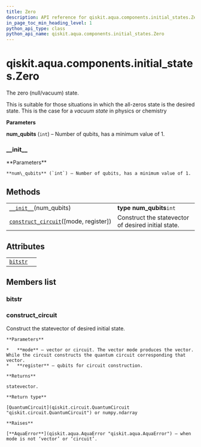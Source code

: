```yaml
---
title: Zero
description: API reference for qiskit.aqua.components.initial_states.Zero
in_page_toc_min_heading_level: 1
python_api_type: class
python_api_name: qiskit.aqua.components.initial_states.Zero
---
```


# qiskit.aqua.components.initial\_states.Zero

<Class id="qiskit.aqua.components.initial_states.Zero" isDedicatedPage={true} github="https://github.com/qiskit-community/qiskit-aqua/tree/stable/0.9/qiskit/aqua/components/initial_states/zero.py" signature="Zero(num_qubits)" modifiers="class">
  The zero (null/vacuum) state.

  This is suitable for those situations in which the all-zeros state is the desired state. This is the case for a *vacuum state* in physics or chemistry

  **Parameters**

  **num\_qubits** (`int`) – Number of qubits, has a minimum value of 1.

  ### \_\_init\_\_

  <Function id="qiskit.aqua.components.initial_states.Zero.__init__" signature="__init__(num_qubits)">
    **Parameters**

    **num\_qubits** (`int`) – Number of qubits, has a minimum value of 1.
  </Function>

  ## Methods

  |                                                                                                                                                                        |                                                     |
  | ---------------------------------------------------------------------------------------------------------------------------------------------------------------------- | --------------------------------------------------- |
  | [`__init__`](#qiskit.aqua.components.initial_states.Zero.__init__ "qiskit.aqua.components.initial_states.Zero.__init__")(num\_qubits)                                  | **type num\_qubits**`int`                           |
  | [`construct_circuit`](#qiskit.aqua.components.initial_states.Zero.construct_circuit "qiskit.aqua.components.initial_states.Zero.construct_circuit")(\[mode, register]) | Construct the statevector of desired initial state. |

  ## Attributes

  |                                                                                                                    |   |
  | ------------------------------------------------------------------------------------------------------------------ | - |
  | [`bitstr`](#qiskit.aqua.components.initial_states.Zero.bitstr "qiskit.aqua.components.initial_states.Zero.bitstr") |   |

  ## Members list

  ### bitstr

  <Attribute id="qiskit.aqua.components.initial_states.Zero.bitstr" />

  ### construct\_circuit

  <Function id="qiskit.aqua.components.initial_states.Zero.construct_circuit" signature="construct_circuit(mode='circuit', register=None)">
    Construct the statevector of desired initial state.

    **Parameters**

    *   **mode** – vector or circuit. The vector mode produces the vector. While the circuit constructs the quantum circuit corresponding that vector.
    *   **register** – qubits for circuit construction.

    **Returns**

    statevector.

    **Return type**

    [QuantumCircuit](qiskit.circuit.QuantumCircuit "qiskit.circuit.QuantumCircuit") or numpy.ndarray

    **Raises**

    [**AquaError**](qiskit.aqua.AquaError "qiskit.aqua.AquaError") – when mode is not ‘vector’ or ‘circuit’.
  </Function>
</Class>

